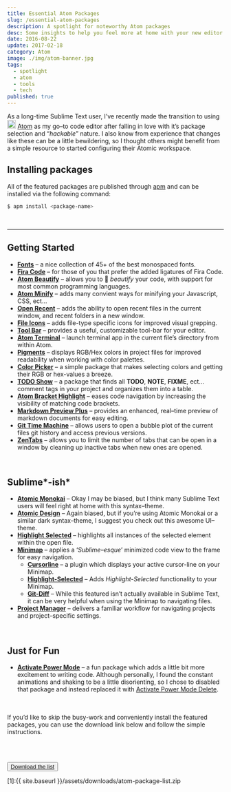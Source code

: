 ```yaml
---
title: Essential Atom Packages
slug: /essential-atom-packages
description: A spotlight for noteworthy Atom packages
desc: Some insights to help you feel more at home with your new editor
date: 2016-08-22
update: 2017-02-18
category: Atom
image: ./img/atom-banner.jpg
tags:
  - spotlight
  - atom
  - tools
  - tech
published: true
---
```


As a long-time Sublime Text user, I&rsquo;ve recently made the transition to using <img class="inline" src="https://user-images.githubusercontent.com/16360374/41584818-231060ca-735d-11e8-90e3-d7ad66a20f85.png" width="20" alt="atom" /> [Atom](https://atom.io/) as my go&ndash;to code editor after falling in love with it&rsquo;s package selection and &ldquo;*hackable*&rdquo; nature. I also know from experience that changes like these can be a little bewildering, so I thought others might benefit from a simple resource to started configuring their Atomic workspace.

## Installing packages

All of the featured packages are published through [apm](https://github.com/atom/apm) and can be installed via the following command:

```bash
$ apm install <package-name>
```

<br/>
<hr/>

## Getting Started
  * [**Fonts**](https://atom.io/packages/fonts) &#8211; a nice collection of 45+ of the best monospaced fonts.
  * [**Fira Code**](https://atom.io/packages/firacode) &#8211; for those of you that prefer the added ligatures of Fira Code.
  * [**Atom Beautify**](https://atom.io/packages/atom-beautify) &#8211; allows you to :lipstick: *beautify* your code, with support for most common programming languages.
  * [**Atom Minify**](https://atom.io/packages/atom-minify) &#8211; adds many convient ways for minifying your Javascript, CSS, ect...
  * [**Open Recent**](https://atom.io/packages/open-recent) &#8211; adds the ability to open recent files in the current window, and recent folders in a new window.
  * [**File Icons**](https://atom.io/packages/file-icons) &#8211; adds file-type specific icons for improved visual grepping.
  * [**Tool Bar**](https://atom.io/packages/tool-bar) &#8211; provides a useful, customizable tool-bar for your editor.
  * [**Atom Terminal**](https://atom.io/packages/atom-terminal) &#8211; launch terminal app in the current file&rsquo;s directory from within Atom.
  * [**Pigments**](https://atom.io/packages/pigments) &#8211; displays RGB/Hex colors in project files for improved readability when working with color palettes.
  * [**Color Picker**](https://atom.io/packages/color-picker) &#8211; a simple package that makes selecting colors and getting their RGB or hex-values a breeze.
  * [**TODO Show**](https://atom.io/packages/todo-show) &#8211; a package that finds all **TODO**, **NOTE**, **FIXME**, ect... comment tags in your project and organizes them into a table.
  * [**Atom Bracket Highlight**](https://atom.io/packages/atom-bracket-highlight) &#8211; eases code navigation by increasing the visibility of matching code brackets.
  * [**Markdown Preview Plus**](https://atom.io/packages/markdown-preview-plus) &#8211; provides an enhanced, real&ndash;time preview of markdown documents for easy editing.
  * [**Git Time Machine**](https://atom.io/packages/git-time-machine) &#8211; allows users to open a bubble plot of the current files git history and access previous versions.
  * [**ZenTabs**](https://atom.io/packages/zentabs) &#8211; allows you to limit the number of tabs that can be open in a window by cleaning up inactive tabs when new ones are opened.
<br/>


## Sublime*-ish*
  * [**Atomic Monokai**](https://atom.io/packages/atomic-monokai-syntax) &#8211; Okay I may be biased, but I think many Sublime Text users will feel right at home with this syntax&ndash;theme.
  * [**Atomic Design**](https://atom.io/packages/atomic-design-ui) &#8211; Again biased, but if you&rsquo;re using Atomic Monokai or a similar dark syntax&ndash;theme, I suggest you check out this awesome UI&ndash;theme.
  * [**Highlight Selected**](https://atom.io/packages/highlight-selected) &#8211; highlights all instances of the selected element within the open file.
  * [**Minimap**](https://atom.io/packages/minimap) &#8211; applies a &lsquo;*Sublime&ndash;esque*&rsquo; minimized code view to the frame for easy navigation.
    - [**Cursorline**](https://atom.io/packages/minimap-cursorline) &#8211; a plugin which displays your active cursor-line on your Minimap.
    - [**Highlight-Selected**](https://atom.io/packages/minimap-highlight-selected) &#8211; Adds *Highlight-Selected* functionality to your Minimap.
    - [**Git-Diff**](https://atom.io/packages/minimap-git-diff)  &#8211; While this featured isn&rsquo;t actually available in Sublime Text, it can be very helpful when using the Minimap to navigating files.
  * [**Project Manager**](https://atom.io/packages/project-manager) &#8211; delivers a familiar workflow for navigating projects and project&ndash;specific settings.
<br/>


## Just for Fun
  * [**Activate Power Mode**](https://atom.io/packages/activate-power-mode) &#8211; a fun package which adds a little bit more excitement to writing code. Although
  personally, I found the constant animations and shaking to be a little disorienting, so I chose to disabled that package and instead
  replaced it with [Activate Power Mode Delete](https://atom.io/packages/activate-power-mode-delete).
  <br/>
  <br/>

  <div class="h-note">If you&rsquo;d like to skip the busy-work and conveniently install the featured packages, you can use the download link below and follow the simple instructions.</div>

<br/><br/>

<button class="button bottom special"><a href="{{ '/assets/downloads/atom-package-list.zip' | prepend: site.baseurl }}">Download the list</a></button>

[1]:{{ site.baseurl }}/assets/downloads/atom-package-list.zip
